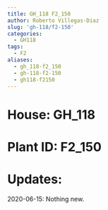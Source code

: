 ```yaml
---
title: GH_118 F2_150
author: Roberto Villegas-Diaz
slug: 'gh-118/f2-150'
categories:
  - GH118
tags:
  - F2
aliases:
  - gh_118-f2_150
  - gh-118-f2-150
  - gh118-f2150
---
```


# **House**: GH_118
# **Plant ID**: F2_150
# **Updates**: 
2020-06-15: Nothing new.

